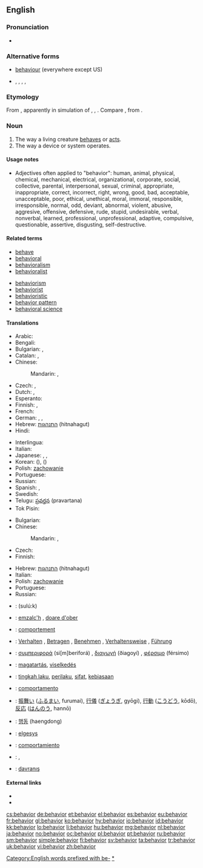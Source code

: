 {{also|behaviour}}
==English==

===Pronunciation===
* {{audio|en-us-behaviour.ogg|Audio (US)}}

===Alternative forms===
* [[behaviour]] (everywhere except US)
* {{l|en|behavoure}}, {{l|en|behavier}}, {{l|en|behaver}}, {{l|en|behavor}}, {{l|en|behavour}}

===Etymology===
From {{suffix|behave|ior}}, apparently in simulation of {{term|havior|lang=en}}, {{term|haviour|lang=en}}, {{term|havour|lang=en}}. Compare {{etyl|sco|-}} {{term|havings||behavior|lang=sco}}, from {{term|have||to behave|lang=sco}}.

===Noun===
{{en-noun|~}}

# The way a living creature [[behave]]s or [[act]]s.
# The way a device or system operates.

====Usage notes====
* Adjectives often applied to "behavior": human, animal, physical, chemical, mechanical, electrical, organizational, corporate, social, collective, parental, interpersonal, sexual, criminal, appropriate, inappropriate, correct, incorrect, right, wrong, good, bad, acceptable, unacceptable, poor, ethical, unethical, moral, immoral, responsible, irresponsible, normal, odd, deviant, abnormal, violent, abusive, aggresive, offensive, defensive, rude, stupid, undesirable, verbal, nonverbal, learned, professional, unprofessional, adaptive, compulsive, questionable, assertive, disgusting, self-destructive.

====Related terms====
{{rel-top|the actions of organisms}}
* [[behave]]
* [[behavioral]]
* [[behavioralism]]
* [[behavioralist]]
{{rel-mid}}
* [[behaviorism]]
* [[behaviorist]]
* [[behavioristic]]
* [[behavior pattern]]
* [[behavioral science]]
{{rel-bottom}}

====Translations====
{{trans-top|way an animal or human behaves or acts}}
* Arabic: {{t|ar|سلوك|m|tr=suluuk|sc=Arab}}
* Bengali: {{t-|bn|আচরণ|tr=acôrôn|sc=Beng|xs=Bengali}}
* Bulgarian: {{t+|bg|поведение|n}},  {{t|bg|държание|n}}
* Catalan: {{t|ca|conducta|f}}, {{t|ca|comportament|m}}
* Chinese:
*: Mandarin: {{t-|cmn|行為|sc=Hani}}, {{t-|cmn|行为|tr=xíngwéi|sc=Hani}}
* Czech: {{t-|cs|chování|n}}, {{t+|cs|jednání|n}}
* Dutch: {{t|nl|gedrag|n}}, {{t|nl|gedragingen|p}}
* Esperanto: {{t|eo|konduto}}
* Finnish: {{t|fi|käytös}}, {{t|fi|käyttäytyminen}}
* French: {{t+|fr|comportement}}
* German: {{t|de|Verhalten|n}}, {{t|de|Benehmen|n}}, {{t|de|Betragen|n}}
* Hebrew: [[התנהגות]] (hitnahagut) {{f}}
* Hindi: {{t|hi|बर्ताव|tr=bartāv|sc=Deva}}
{{trans-mid}}
* Interlingua: {{t|ia|comportamento}}
* Italian: {{t+|it|comportamento}}
* Japanese: {{t|ja|振る舞い|tr=ふるまい, furumai|sc=Jpan}}, {{t|ja|行儀|tr=ぎょうぎ, gyōgi|sc=Jpan}}, {{t|ja|行動|tr=こうどう, kōdō|sc=Jpan}}
* Korean: {{t|ko|행위|tr=haeng-wi|sc=Kore}} ({{t|ko|行爲|sc=Kore}}), {{t|ko|행동|tr=haengdong|sc=Kore}}  ({{t|ko|行動|sc=Kore}})
* Polish: [[zachowanie]] {{n}}
* Portuguese: {{t|pt|comportamento|m}}
* Russian: {{t|ru|поведение|n|tr=povedénije|sc=Cyrl}}
* Spanish: {{t|es|comportamiento|m}}, {{t|es|conducta|f}}
* Swedish: {{t+|sv|beteende|n}}
* Telugu: [[ప్రవర్తన]] (pravartana)
* Tok Pisin: {{t|tpi|pasin}}
{{trans-bottom}}

{{trans-top|way matter moves}}
* Bulgarian: {{t+|bg|поведение|n}}
* Chinese:
*: Mandarin: {{t-|cmn|行為|sc=Hani}}, {{t-|cmn|行为|tr=xíngwéi|sc=Hani}}
* Czech: {{t-|cs|chování|n}}
* Finnish: {{t|fi|käyttäytyminen}}
{{trans-mid}}
* Hebrew: [[התנהגות]] (hitnahagut) {{f}}
* Italian: {{t|it|comportamento|m}}
* Polish: [[zachowanie]] {{n}}
* Portuguese: {{t|pt|comportamento|m}}
* Russian: {{t|ru|поведение|n|tr=povedénije|sc=Cyrl}}
{{trans-bottom}}

{{checktrans-top}}
* {{ttbc|Arabic}}: {{Arab|[[سلوك]]}} (sulú:k)
* {{ttbc|Breton}}: [[emzalc'h]] {{m}}, [[doare d'ober]] {{m}}
* {{ttbc|French}}: [[comportement]] {{m}}
* {{ttbc|German}}: [[Verhalten]] {{n}}, [[Betragen]] {{n}}, [[Benehmen]] {{n}}, [[Verhaltensweise]] {{f}}, [[Führung]] {{f}}
* {{ttbc|Greek}}: [[συμπεριφορά]] (si[m]beriforá) {{f}}, [[διαγωγή]] (ðiagoyí) {{f}}, [[φέρσιμο]] (férsimo) {{n}}
{{trans-mid}}
* {{ttbc|Hungarian}}: [[magatartás]], [[viselkedés]]
* {{ttbc|Indonesian}}: [[tingkah laku]], [[perilaku]], [[sifat]], [[biasa|kebiasaan]]
* {{ttbc|Italian}}: [[comportamento]] {{m}}
* {{ttbc|Japanese}}: [[振舞い]] ([[ふるまい]], furumai), [[行儀]] ([[ぎょうぎ]], gyōgi), [[行動]] ([[こうどう]], kōdō), [[反応]] ([[はんのう]], hannō)
* {{ttbc|Korean}}: [[행동]] (haengdong)
* {{ttbc|Lithuanian}}: [[elgesys]] {{m}}
* {{ttbc|Spanish}}: [[comportamiento]] {{m}}
* {{ttbc|Swedish}}: {{t+|sv|beteende|n}}, {{t|sv|uppförande}}
* {{ttbc|Turkish}}: [[davranış]]
{{trans-bottom}}

====External links====
* {{R:Webster 1913}}
* {{R:Century 1911}}

[[Category:English words prefixed with be-]]
[[Category:en:Behaviour|*]]

[[cs:behavior]]
[[de:behavior]]
[[et:behavior]]
[[el:behavior]]
[[es:behavior]]
[[eu:behavior]]
[[fr:behavior]]
[[gl:behavior]]
[[ko:behavior]]
[[hy:behavior]]
[[io:behavior]]
[[id:behavior]]
[[kk:behavior]]
[[lo:behavior]]
[[li:behavior]]
[[hu:behavior]]
[[mg:behavior]]
[[nl:behavior]]
[[ja:behavior]]
[[no:behavior]]
[[oc:behavior]]
[[pl:behavior]]
[[pt:behavior]]
[[ru:behavior]]
[[sm:behavior]]
[[simple:behavior]]
[[fi:behavior]]
[[sv:behavior]]
[[ta:behavior]]
[[tr:behavior]]
[[uk:behavior]]
[[vi:behavior]]
[[zh:behavior]]